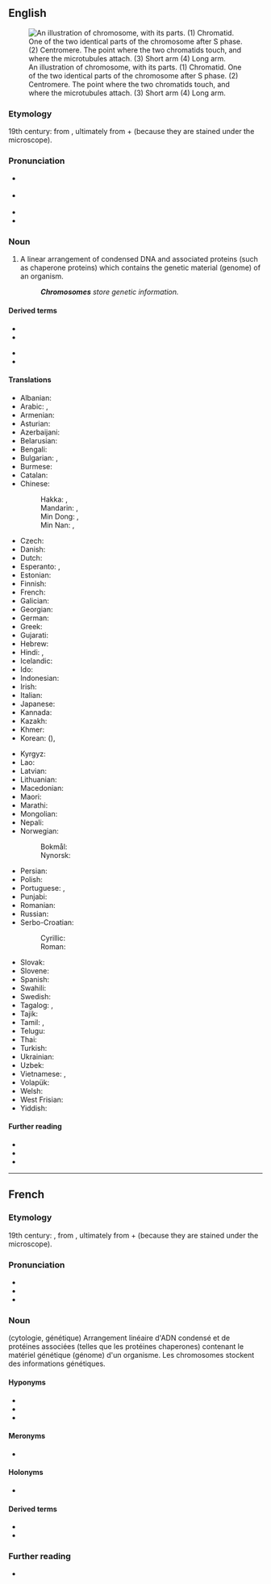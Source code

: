==English==
{{wikipedia}}
[[Image:Chromosome-upright.png|thumb|An illustration of chromosome, with its parts. (1) Chromatid. One of the two identical parts of the chromosome after S phase. (2) Centromere. The point where the two chromatids touch, and where the microtubules attach. (3) Short arm (4) Long arm.]]

===Etymology===
19th century: from {{bor|en|de|Chromosom}}, ultimately from {{der|en|grc|χρῶμα||colour}} + {{m|grc|σῶμα||body}} (because they are stained under the microscope).

===Pronunciation===
* {{a|UK}} {{IPA|/ˈkɹəʊ.məˌsəʊm/|lang=en}}
* {{a|US}} {{IPA|/ˈkɹoʊməˌsoʊm/|/ˈkɹoʊməˌzoʊm/|lang=en}}
* {{audio|En-uk-chromosome.ogg|Audio (UK)|lang=en}}
* {{audio|En-us-chromosome.ogg|Audio (US)|lang=en}}

===Noun===
{{en-noun}}

# {{lb|en|cytology|genetics}} A linear arrangement of condensed DNA and associated proteins (such as chaperone proteins) which contains the genetic material (genome) of an organism.
#: '''''Chromosomes''' store genetic information.''

====Derived terms====
{{der-top}}
* {{l|en|chromosomal}}
* {{l|en|isochromosome}}
{{der-mid}}
* {{l|en|X chromosome}}
* {{l|en|Y chromosome}}
{{der-bottom}}

====Translations====
{{trans-top|structure in the cell nucleus}}
* Albanian: {{t+|sq|kromozom|m}}
* Arabic: {{t|ar|كْرُومُوسُوم|m|tr=krumusūm}}, {{t|ar|صِبْغِيّ}}
* Armenian: {{t+|hy|քրոմոսոմ}}
* Asturian: {{t|ast|cromosoma|m}}
* Azerbaijani: {{t|az|xromosom}}
* Belarusian: {{t|be|храмасо́ма|f|sc=Cyrl}}
* Bengali: {{t|bn|তন্তুসদৃশ বস্তু|sc=Beng}}
* Bulgarian: {{t|bg|хромозо́ма|f|sc=Cyrl}}, {{t|bg|хромозо́м|m|sc=Cyrl}}
* Burmese: {{t|my|ခရိုမိုဆုမ်း|sc=Mymr}}
* Catalan: {{t+|ca|cromosoma|m}}
* Chinese:
*: Hakka: {{t|hak|染色體|sc=Hani}}, {{t|hak|染色体|tr=ngiam-set-thí|sc=Hani}}
*: Mandarin: {{t+|cmn|染色體|sc=Hani}}, {{t+|cmn|染色体|tr=rǎnsètǐ|sc=Hani}}
*: Min Dong: {{t|cdo|染色體}}, {{t|cdo|染色体|tr=niēng sáik tā̤}}
*: Min Nan: {{t|nan|染色體|sc=Hani}}, {{t|nan|染色体|tr=liám-sek-thé|sc=Hani}}
* Czech: {{t|cs|chromozom|m}}
* Danish: {{t+|da|kromosom}}
* Dutch: {{t+|nl|chromosoom|n}}
* Esperanto: {{t+|eo|kromosomo}}, {{t+|eo|ĥromosomo}}
* Estonian: {{t|et|kromosoom}}
* Finnish: {{t+|fi|kromosomi}}
* French: {{t+|fr|chromosome|m}}
* Galician: {{t|gl|cromosoma|m}}
* Georgian: {{t|ka|ქრომოსომა}}
* German: {{t+|de|Chromosom|n}}
* Greek: {{t+|el|χρωμόσωμα|n}}
* Gujarati: {{t|gu|રંગસૂત્ર|tr=raṅgsūtra|sc=Gujr}}
* Hebrew: {{t+|he|כְרוֹמוֹזוֹם|tr=kromosom}}
* Hindi: {{t|hi|गुणसूत्र}}, {{t|hi|गुण सूत्र}}
* Icelandic: {{t+|is|litningur|m}}
* Ido: {{t+|io|kromosomo}}
* Indonesian: {{t+|id|kromosom}}
* Irish: {{t|ga|crómasóm|m}}
* Italian: {{t+|it|cromosoma|m}}
* Japanese: {{t+|ja|染色体|tr=せんしょくたい, senshokutai}}
* Kannada: {{t|kn|ವರ್ಣತಂತು|sc=Knda}}
* Kazakh: {{t|kk|хромосома|sc=Cyrl}}
* Khmer: {{t|km|វណ្ណាង្គ|tr=vonnang|sc=Khmr}}
* Korean: {{t+|ko|염색체}} ({{t+|ko|染色體|sc=Hani}}), {{t|ko|물들체}} {{qualifier|North}}
{{trans-mid}}
* Kyrgyz: {{t|ky|хромосома|sc=Cyrl}}
* Lao: {{t|lo|ກະໂລໂມຊົມ}}
* Latvian: {{t|lv|hromosoma|f}}
* Lithuanian: {{t|lt|chromosoma|f}}
* Macedonian: {{t|mk|хромозом|m|sc=Cyrl}}
* Maori: {{t|mi|pūira}}
* Marathi: {{t|mr|गुणसूत्र|sc=Deva}}
* Mongolian: {{t|mn|хромосом|sc=Cyrl}}
* Nepali: {{t|ne|गुणसूत्र|sc=Deva}}
* Norwegian:
*: Bokmål: {{t|nb|kromosom|n}}
*: Nynorsk: {{t|nn|kromosom|n}}
* Persian: {{t|fa|رنگین تن|tr=rangin tan|sc=fa-Arab}}
* Polish: {{t+|pl|chromosom}}
* Portuguese: {{t+|pt|cromossoma|m}} {{qualifier|Portugal}}, {{t+|pt|cromossomo|m}} {{qualifier|Brazil}}
* Punjabi: {{t|pa|ਗੁਣਸੂਤਰ|tr=guṇasūtara|sc=Guru}}
* Romanian: {{t+|ro|cromozom|m}}
* Russian: {{t+|ru|хромосо́ма|f}}
* Serbo-Croatian:
*: Cyrillic: {{t|sh|хромозом|m}}
*: Roman: {{t|sh|hromozom|m}}
* Slovak: {{t|sk|chromozóm|m}}
* Slovene: {{t+|sl|kromosom|m}}
* Spanish: {{t+|es|cromosoma|m}}
* Swahili: {{t|sw|chembeuzi}}
* Swedish: {{t+|sv|kromosom|c}}
* Tagalog: {{t|tl|kulaylawas}}, {{t|tl|kromosoma}}
* Tajik: {{t|tg|хромосома}}
* Tamil: {{t+|ta|நிறப்புரி|sc=Taml}}, {{t|ta|நிறமூர்த்தம்|sc=Taml}}
* Telugu: {{t+|te|వారసవాహిక|sc=Telu}}
* Thai: {{t|th|โครโมโซม}}
* Turkish: {{t+|tr|kromozom}}
* Ukrainian: {{t|uk|хромосо́ма|f|sc=Cyrl}}
* Uzbek: {{t|uz|xromosoma}}
* Vietnamese: {{t|vi|chất sinh sắt}}, {{t|vi|nhiểm sắc thể}}
* Volapük: {{t+|vo|kromosom}}
* Welsh: {{t+|cy|cromosom|m}}
* West Frisian: {{t|fy|gromosoom}}
* Yiddish: {{t|yi|כראָמאָסאָם}}
{{trans-bottom}}

====Further reading====
* {{R:Webster 1913}}
* {{R:Century 1911}}
* {{R:OneLook}}

----

==French==

===Etymology===
19th century: {{confix|chromo|some|lang=fr}}, from {{etyl|de|fr}} {{m|de|Chromosom}}, ultimately from {{etyl|grc|fr}} {{m|grc|χρῶμα||colour}} + {{m|grc|σῶμα||body}} (because they are stained under the microscope).

===Pronunciation===
* {{fr-IPA|cromosôme}}
* {{homophones|chromosomes|lang=fr}}
* {{hyphenation|chro|mo|some|lang=fr}}

===Noun===
{{fr-noun|m}}

(cytologie, génétique) Arrangement linéaire d'ADN condensé et de protéines associées (telles que les protéines chaperones) contenant le matériel génétique (génome) d'un organisme. Les chromosomes stockent des informations génétiques.

====Hyponyms====
* {{l|fr|autosome}}
* {{l|fr|chromoïde}}
* {{l|fr|gonosome}}

====Meronyms====
* {{l|fr|chromatide}}

====Holonyms====
* {{l|fr|caryotype}}

====Derived terms====
* {{l|fr|chromosomique}}
* {{l|fr|hétérochromosome}}

===Further reading===
* {{R:TLFi}}